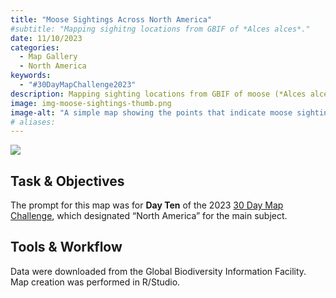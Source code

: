 ```yaml
---
title: "Moose Sightings Across North America"
#subtitle: "Mapping sighitng locations from GBIF of *Alces alces*."
date: 11/10/2023
categories:
  - Map Gallery
  - North America
keywords:
  - "#30DayMapChallenge2023"
description: Mapping sighting locations from GBIF of moose (*Alces alces*). This point map shows the locations of moose sightings across North America from the Global Biodiversity Information Facility database.
image: img-moose-sightings-thumb.png
image-alt: "A simple map showing the points that indicate moose sightings across a backdrop of North America."
# aliases:
---
```



![](img-moose-sightings.png){.cover-image}


## Task & Objectives

The prompt for this map was for **Day Ten** of the 2023 [30 Day Map Challenge](https://30daymapchallenge.com/), which designated "North America" for the main subject.

## Tools & Workflow

Data were downloaded from the Global Biodiversity Information Facility. Map creation was performed in R/Studio.

